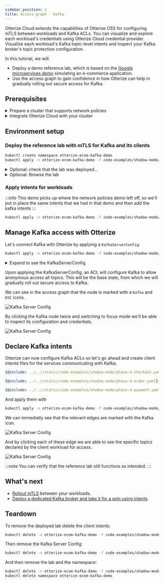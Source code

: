 ```yaml
---
sidebar_position: 2
title: Access graph - Kafka
---
```



Otterize Cloud extends the capabilities of Otterize OSS for configuring mTLS between workloads and Kafka ACLs. You can visualize and explore each workload's credentials using Otterize Cloud credential provider. Visualize each workload's Kafka topic-level intents and inspect your Kafka broker's topic protection configuration.

In this tutorial, we will:

- Deploy a demo reference lab,
which is based on the [Google microservices demo](https://github.com/GoogleCloudPlatform/microservices-demo)
simulating an e-commerce application.
- Use the access graph to gain confidence in how Otterize can help in gradually rolling out secure access for Kafka.

## Prerequisites
<details>
<summary>Prepare a cluster that supports network policies</summary>

Before you start, you need a Kubernetes cluster with a [CNI](https://kubernetes.io/docs/concepts/extend-kubernetes/compute-storage-net/network-plugins/) that supports [NetworkPolicies](https://kubernetes.io/docs/concepts/services-networking/network-policies/).

{@include: ../_common/cluster-setup.md}
</details>

<details>
<summary>Integrate Otterize Cloud with your cluster</summary>

{@include: ../_common/install-otterize-cloud.md}
</details>

## Environment setup
### Deploy the reference lab with mTLS for Kafka and its clients

```bash
kubectl create namespace otterize-ecom-kafka-demo
kubectl apply -n otterize-ecom-kafka-demo -f code-examples/shadow-mode/ecom-demo-mtls.yaml
```
<details>
<summary>Optional: check that the lab was deployed...</summary>
<div>


To see all the pods in the lab:
```bash
kubectl get pods -n otterize-ecom-kafka-demo
```
The pods should all be ready and running:
```bash
NAME                                     READY   STATUS    RESTARTS   AGE
adservice-694f4ff98-cz4nn                1/1     Running   0          23m
cartservice-85f8bc44fd-45cbk             1/1     Running   0          23m
checkoutservice-8fc47bbbd-9lhfv          1/1     Running   0          23m
currencyservice-597bdf576b-8hftc         1/1     Running   0          23m
emailservice-d5c6f74dd-qlwc4             1/1     Running   0          23m
frontend-7ffbf49884-j9rhz                1/1     Running   0          23m
loadgenerator-65779994db-tgdxk           1/1     Running   0          23m
paymentservice-76b9c8b87d-ktfcd          1/1     Running   0          23m
productcatalogservice-6969d4f5fd-xdw99   1/1     Running   0          23m
recommendationservice-58798d5c8-2f4rz    1/1     Running   0          23m
redis-cart-6f65887b5d-xwpz5              1/1     Running   0          23m
shippingservice-ff5f4d7d-qcjw8           1/1     Running   0          23m
```


  </div>
</details>
<details>
<summary>Optional: Browse the lab</summary>
<Tabs groupId="frontend-addr">
<TabItem value="k8s" label="K8s">

To get the externally-accessible URL where your demo front end is available, run:
```bash
kubectl get service -n otterize-ecom-kafka-demo frontend-external | awk '{print $4}'
```
The result should be similar to (if running on AWS EKS):
```
a11843075fd254f8099a986467098647-1889474685.us-east-1.elb.amazonaws.com
```
Go ahead and browse to the URL above to "shop" and get a feel for the reference lab's behavior.
(The URL might take some time to populate across DNS servers. Note that we are accessing an HTTP and not an HTTPS website.)
</TabItem>
<TabItem value="minikube" label="Minikube">

To get the externally-accessible URL where your demo front end is available, run:
```
kubectl port-forward -n otterize-ecom-kafka-demo service/frontend-external 8080:80 &
```
The demo is now accessible at:
```
http://localhost:8080
```
Go ahead and browse to the URL above to "shop" and get a feel for the reference lab's behavior.
</TabItem>
</Tabs>
</details>

### Apply intents for workloads
:::info
This demo picks up where the network policies demo left off, so we'll put in place the same intents that we had in that demo and then add the kafka intents
:::
```bash
kubectl apply -n otterize-ecom-kafka-demo -f code-examples/shadow-mode/all.yaml
```

## Manage Kafka access with Otterize

Let's connect Kafka with Otterize by applying a `KafkaServerConfig`:
```bash
kubectl apply -n otterize-ecom-kafka-demo -f code-examples/shadow-mode/kafkaserverconfig.yaml
```
<details>
<summary>Expand to see the KafkaServerConfig</summary>
<Tabs>

<TabItem value="kafkaserverconfig.yaml" label="kafkaserverconfig.yaml">

```yaml
{@include: ../..//static/code-examples/shadow-mode/kafkaserverconfig.yaml}
```

</TabItem>
</Tabs>
</details>

Upon applying the KafkaServerConfig, an ACL will configure Kafka to allow anonymous access all topics.
This will be the base state, from which we will gradually roll out secure access to Kafka.

We can see in the access graph that the node is marked with a `Kafka` and `KSC` icons.

![Kafka Server Config](/img/quick-tutorials/shadow-mode/kafka-node.png)

By clicking the Kafka node twice and switching to focus mode we'll be able to inspect its configuration and credentials.

![Kafka Server Config](/img/quick-tutorials/shadow-mode/kafka-focus.png)


## Declare Kafka intents

Otterize can now configure Kafka ACLs so let's go ahead and create client intents files for the services communicating with Kafka.

<Tabs>
<TabItem value="checkoutservice" label="checkoutservice" default>

```yaml
{@include: ../..//static/code-examples/shadow-mode/phase-4-checkout.yaml}
```
</TabItem>
<TabItem value="orderservice" label="orderservice" default>

```yaml
{@include: ../..//static/code-examples/shadow-mode/phase-4-order.yaml}
```
</TabItem>
<TabItem value="paymentservice" label="paymentservice" default>

```yaml
{@include: ../..//static/code-examples/shadow-mode/phase-4-payment.yaml}
```
</TabItem>
</Tabs>

And apply them with

```bash
kubectl apply -n otterize-ecom-kafka-demo -f code-examples/shadow-mode/kafka-intents.yaml
```

We can immediatly see that the relevant edges are marked with the Kafka icon.

![Kafka Server Config](/img/quick-tutorials/shadow-mode/kafka-edges.png)

And by clicking each of these edge we are able to see the specific topics declared by the client workload for access.

![Kafka Server Config](/img/quick-tutorials/shadow-mode/kafka-edge-modal.png)

:::note
You can verify that the reference lab still functions as intended.
:::

## What's next

* [Rollout mTLS](/quick-tutorials/k8s-mtls) between your workloads.
* [Deploy a dedicated Kafka broker and take it for a spin using intents](/quick-tutorials/k8s-kafka-mtls).

## Teardown

To remove the deployed lab delete the client intents:
```bash
kubectl delete -n otterize-ecom-kafka-demo -f code-examples/shadow-mode/all.yaml
```

Then remove the Kafka Server Config:
```bash
kubectl delete -n otterize-ecom-kafka-demo -f code-examples/shadow-mode/kafkaserverconfig.yaml
```
And then remove the lab and the namespace:
```bash
kubectl delete -n otterize-ecom-kafka-demo -f code-examples/shadow-mode/ecom-demo-mtls.yaml
kubectl delete namespace otterize-ecom-kafka-demo
```